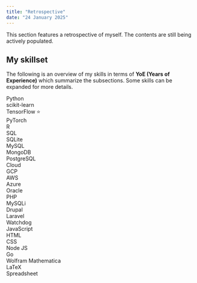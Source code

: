 ---
title: "Retrospective"
date: "24 January 2025"
---

This section features a retrospective of myself. The contents are still being actively populated.

<h2>My skillset</h2>
The following is an overview of my skills in terms of <b>YoE (Years of Experience)</b> which summarize the subsections. Some skills can be expanded for more details.
```{=html}
<div class="skillset">
  <div class="skill">
    <div class="skill-name" onclick="toggleDropdown(this)" id="defaultOpen">Python</div>
    <div class="skill-bar">
      <div class="skill-yoe" yoe="6" style="max-width:100%"></div>
    </div>
    <div class="skill-dropdown">
      <div class="subskill-name">scikit-learn</div>
      <div class="subskill-bar">
        <div class="subskill-yoe" yoe="4" style="max-width:calc(4/6 * 100%)"></div>
      </div>
      <div class="subskill-name">TensorFlow <span title="Certified"><a href="certifications.qmd" style="cursor:pointer;text-decoration:none">⭐</a></span></div>
      <div class="subskill-bar">
        <div class="subskill-yoe" yoe="2.5" style="max-width:calc(2.5/6 * 100%)"></div>
      </div>
      <div class="subskill-name">PyTorch</div>
      <div class="subskill-bar">
        <div class="subskill-yoe" yoe="2" style="max-width:calc(2/6 * 100%)"></div>
      </div>
    </div>
  </div>

  <div class="skill">
    <div class="skill-name no-dropdown">R</div>
    <div class="skill-bar">
      <div class="skill-yoe" yoe="2" style="max-width:calc(2/6 * 100%)"></div>
    </div>
  </div>

  <div class="skill">
    <div class="skill-name" onclick="toggleDropdown(this)">SQL</div>
    <div class="skill-bar">
      <div class="skill-yoe" yoe="3.5" style="max-width:calc(3.5/6 * 100%)"></div>
    </div>
    <div class="skill-dropdown">
      <div class="subskill-name">SQLite</div>
      <div class="subskill-bar">
        <div class="subskill-yoe" yoe="2" style="max-width:calc(2/3.5 * 100%)"></div>
      </div>
      <div class="subskill-name">MySQL</div>
      <div class="subskill-bar">
        <div class="subskill-yoe" yoe="1.5" style="max-width:calc(1.5/3.5 * 100%)"></div>
      </div>
      <div class="subskill-name">MongoDB</div>
      <div class="subskill-bar">
        <div class="subskill-yoe" yoe="1.5" style="max-width:calc(1.5/3.5 * 100%)"></div>
      </div>
      <div class="subskill-name">PostgreSQL</div>
      <div class="subskill-bar">
        <div class="subskill-yoe" yoe="1" style="max-width:calc(1/3.5 * 100%)"></div>
      </div>
    </div>
  </div>

  <div class="skill">
    <div class="skill-name" onclick="toggleDropdown(this)">Cloud</div>
    <div class="skill-bar">
      <div class="skill-yoe" yoe="3" style="max-width:calc(3/6 * 100%)"></div>
    </div>
    <div class="skill-dropdown">
      <div class="subskill-name"><span title="Google Cloud Platform">GCP</span></div>
      <div class="subskill-bar">
        <div class="subskill-yoe" yoe="2.5" style="max-width:calc(2.5/3 * 100%)"></div>
      </div>
      <div class="subskill-name"><span title="Amazon Web Services">AWS</span></div>
      <div class="subskill-bar">
        <div class="subskill-yoe" yoe="1.5" style="max-width:calc(1.5/3 * 100%)"></div>
      </div>
      <div class="subskill-name">Azure</div>
      <div class="subskill-bar">
        <div class="subskill-yoe" yoe="<1" style="max-width:calc(0.5/3 * 100%)"></div>
      </div>
      <div class="subskill-name">Oracle</div>
      <div class="subskill-bar">
        <div class="subskill-yoe" yoe="<1" style="max-width:calc(0.5/3 * 100%)"></div>
      </div>
    </div>
  </div>

  <div class="skill">
    <div class="skill-name" onclick="toggleDropdown(this)">PHP</div>
    <div class="skill-bar">
      <div class="skill-yoe" yoe="1.5" style="max-width:calc(1.5/6 * 100%)"></div>
    </div>
    <div class="skill-dropdown">
      <div class="subskill-name">MySQLi</div>
      <div class="subskill-bar">
        <div class="subskill-yoe" yoe="1" style="max-width:calc(1/1.5 * 100%)"></div>
      </div>
      <div class="subskill-name">Drupal</div>
      <div class="subskill-bar">
        <div class="subskill-yoe" yoe="1" style="max-width:calc(1/1.5 * 100%)"></div>
      </div>
      <div class="subskill-name">Laravel</div>
      <div class="subskill-bar">
        <div class="subskill-yoe" yoe="<1" style="max-width:calc(0.5/1.5 * 100%)"></div>
      </div>
      <div class="subskill-name">Watchdog</div>
      <div class="subskill-bar">
        <div class="subskill-yoe" yoe="<1" style="max-width:calc(0.5/1.5 * 100%)"></div>
      </div>
    </div>
  </div>

  <div class="skill">
    <div class="skill-name" onclick="toggleDropdown(this)">JavaScript</div>
    <div class="skill-bar">
      <div class="skill-yoe" yoe="1" style="max-width:calc(1/6 * 100%)"></div>
    </div>
    <div class="skill-dropdown">
      <div class="subskill-name">HTML</div>
      <div class="subskill-bar">
        <div class="subskill-yoe" yoe="1" style="max-width:100%"></div>
      </div>
      <div class="subskill-name">CSS</div>
      <div class="subskill-bar">
        <div class="subskill-yoe" yoe="<1" style="max-width:calc(0.5/1 * 100%)"></div>
      </div>
      <div class="subskill-name">Node JS</div>
      <div class="subskill-bar">
        <div class="subskill-yoe" yoe="<1" style="max-width:calc(0.5/1 * 100%)"></div>
      </div>
    </div>
  </div>

  <div class="skill">
    <div class="skill-name no-dropdown">Go</div>
    <div class="skill-bar">
      <div class="skill-yoe" yoe="<1" style="max-width:calc(0.5/6 * 100%)"></div>
    </div>
  </div>

  <div class="skill">
    <div class="skill-name no-dropdown">Wolfram Mathematica</div>
    <div class="skill-bar">
      <div class="skill-yoe" yoe="3.5" style="max-width:calc(3.5/6 * 100%)"></div>
    </div>
  </div>

  <div class="skill">
    <div class="skill-name no-dropdown">LaTeX</div>
    <div class="skill-bar">
      <div class="skill-yoe" yoe="2.5" style="max-width:calc(2.5/6 * 100%)"></div>
    </div>
  </div>

  <div class="skill">
    <div class="skill-name no-dropdown">Spreadsheet</div>
    <div class="skill-bar">
      <div class="skill-yoe" yoe="5" style="max-width:calc(5/6 * 100%)"></div>
    </div>
  </div>
</div>

<script>
  document.addEventListener("DOMContentLoaded", function() {
    document.getElementById("defaultOpen").click();
  });

  function toggleDropdown(skillNameElement) {
    const skill = skillNameElement.parentElement;
    
    // Close all other dropdowns
    document.querySelectorAll(".skill").forEach(item => {
      if (item !== skill) {
        item.classList.remove('active');
      }
    });

    // Toggle the clicked dropdown
    skill.classList.toggle('active');
  }
</script>
```
